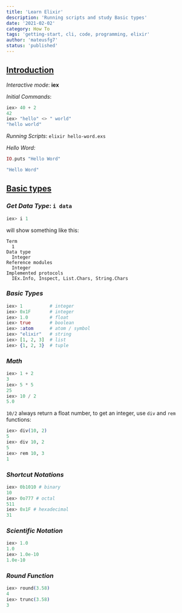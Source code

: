 ```yaml
---
title: 'Learn Elixir'
description: 'Running scripts and study Basic types'
date: '2021-02-02'
category: How To
tags: 'getting-start, cli, code, programming, elixir'
author: 'mateusfg7'
status: 'published'
---
```


## [Introduction](https://elixir-lang.org/getting-started/introduction.html)

_Interactive mode_: **iex**

_Initial Commands_:

```elixir
iex> 40 + 2
42
iex> "hello" <> " world"
"hello world"
```

_Running Scripts_: `elixir hello-word.exs`

_Hello Word:_

```elixir
IO.puts "Hello Word"
```

```elixir
"Hello Word"
```

## [Basic types](https://elixir-lang.org/getting-started/basic-types.html)

### _Get Data Type_: `i data`

```elixir
iex> i 1
```

will show something like this:

```
Term
  1
Data type
  Integer
Reference modules
  Integer
Implemented protocols
  IEx.Info, Inspect, List.Chars, String.Chars
```

### _Basic Types_

```elixir
iex> 1          # integer
iex> 0x1F       # integer
iex> 1.0        # float
iex> true       # boolean
iex> :atom      # atom / symbol
iex> "elixir"   # string
iex> [1, 2, 3]  # list
iex> {1, 2, 3}  # tuple
```

### _Math_

```elixir
iex> 1 + 2
3
iex> 5 * 5
25
iex> 10 / 2
5.0
```

`10/2` always return a float number, to get an integer, use `div` and `rem` functions:

```elixir
iex> div(10, 2)
5
iex> div 10, 2
5
iex> rem 10, 3
1
```

### _Shortcut Notations_

```elixir
iex> 0b1010 # binary
10
iex> 0o777 # octal
511
iex> 0x1F # hexadecimal
31
```

### _Scientific Notation_

```elixir
iex> 1.0
1.0
iex> 1.0e-10
1.0e-10
```

### _Round Function_

```elixir
iex> round(3.58)
4
iex> trunc(3.58)
3
```
